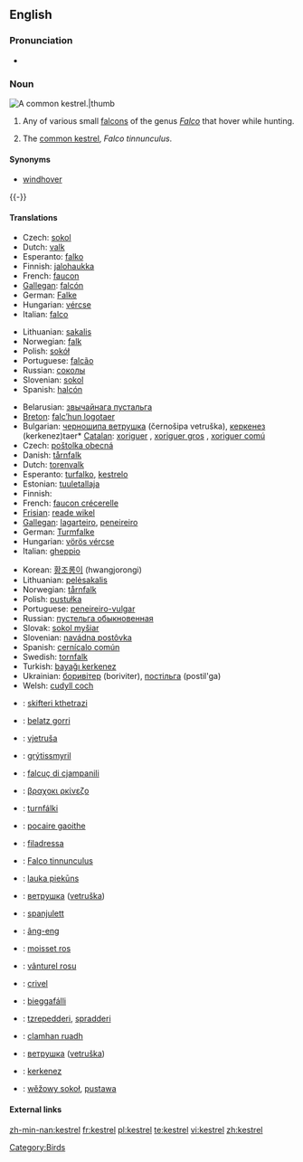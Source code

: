 ==English==

===Pronunciation===
*{{IPA|/'kɛstɻʌl/}}

===Noun===
[[Image:Common Kestrel 1.jpg|A common '''kestrel'''.|thumb]]
{{en-noun}}

# Any of various small [[falcon]]s of the genus ''[[Falco]]'' that hover while hunting.
# {{UK}} The [[common kestrel]], ''Falco tinnunculus''.

====Synonyms====
* {{italbrac-colon|common kestrel}} [[windhover]]

{{-}}

====Translations====
{{trans-top|any small falcon of genus ''Falco''}}
* Czech: [[sokol]]
* Dutch: [[valk]] {{m}}
* Esperanto: [[falko]]
* Finnish: [[jalohaukka]]
* French: [[faucon]]
* [[Gallegan]]: [[falcón]]
* German: [[Falke]] {{m}}
* Hungarian: [[vércse]]
* Italian: [[falco]] {{m}}
{{trans-mid}}
* Lithuanian: [[sakalis]]
* Norwegian: [[falk]]
* Polish: [[sokół]]
* Portuguese: [[falcão]] {{m}}
* Russian: [[cоколы]]
* Slovenian: [[sokol]] {{f}}
* Spanish: [[halcón]] {{m}}
{{trans-bottom}}
 
{{trans-top|''Falco tinnunculus''}}
* Belarusian: [[звычайнага пустальга]]
* [[Breton]]: [[falc’hun logotaer]]
* Bulgarian: [[черношипа ветрушка]] (černošipa vetruška), [[керкенез]] (kerkenez)taer* [[Catalan]]: [[xoriguer]] {{m}}, [[xoriguer gros]] {{m}}, [[xoriguer comú]] {{m}}
* Czech: [[poštolka obecná]] {{f}}
* Danish: [[tårnfalk]]
* Dutch: [[torenvalk]] {{m}}
* Esperanto: [[turfalko]], [[kestrelo]]
* Estonian: [[tuuletallaja]]
* Finnish: {{t|fi|tuulihaukka}}
* French: [[faucon crécerelle]] {{m}}
* [[Frisian]]: [[reade wikel]]
* [[Gallegan]]: [[lagarteiro]], [[peneireiro]]
* German: [[Turmfalke]] {{m}}
* Hungarian: [[vörös vércse]]
* Italian: [[gheppio]] {{m}}
{{trans-mid}}
* Korean: [[황조롱이]] (hwangjorongi)
* Lithuanian: [[pelėsakalis]]
* Norwegian: [[tårnfalk]]
* Polish: [[pustułka]] {{f}}
* Portuguese: [[peneireiro-vulgar]] {{m}}
* Russian: [[пустельга обыкновенная]] {{f}}
* Slovak: [[sokol myšiar]]
* Slovenian: [[navádna postôvka]] {{f}}
* Spanish: [[cernícalo común]] {{m}}
* Swedish: [[tornfalk]] {{c}}
* Turkish: [[bayağı kerkenez]]
* Ukrainian: [[боривiтер]] (boriviter), [[постiльга]] (postil'ga)
* Welsh: [[cudyll coch]]
{{trans-bottom}}

{{ttbc-top}}
* {{ttbc|Albanian}}: [[skifteri kthetrazi]]
* {{ttbc|Basque}}: [[belatz gorri]]
* {{ttbc|Croatian}}: [[vjetruša]]
* {{ttbc|Faroese}}: [[grýtissmyril]]
* {{ttbc|Friulian}}: [[falcuç di cjampanili]]
* {{ttbc|Greek}}: [[βραχοκι ρκίνεζο]]
* {{ttbc|Icelandic}}: [[turnfálki]]
* {{ttbc|Irish}}: [[pocaire gaoithe]]
{{ttbc-mid}}
* {{ttbc|Ladin}}: [[filadressa]]
* {{ttbc|Latin}}: [[Falco tinnunculus]] {{m}} <!-- It's "scientific", but is it Latin? I'd suppose that the Romans called kestrel sthg else.-->
* {{ttbc|Latvian}}: [[lauka piekūns]]
* {{ttbc|Macedonian}}: [[ветрушка]] ([[vetruška]])
* {{ttbc|Maltese}}: [[spanjulett]]
* {{ttbc|Min Nan}}: [[âng-eng]]
* {{ttbc|Occitan}}: [[moisset ros]]
* {{ttbc|Romanian}}: [[vânturel rosu]]
* {{ttbc|Romansh}}: [[crivel]]
* {{ttbc|Sami}}: [[bieggafálli]]
* {{ttbc|Sardinian}}: [[tzrepedderi]], [[spradderi]]
* {{ttbc|Scots Gaelic}}: [[clamhan ruadh]]
* {{ttbc|Serbian}}: [[ветрушка]] ([[vetruška]])
* {{ttbc|Turkish}}: [[kerkenez]]
* {{ttbc|Upper Sorbian}}: [[wěžowy sokoł]], [[pustawa]]
{{trans-bottom}}

====External links====
{{projectlinks|pedia}}
{{projectlinks|disambig}}

[[Category:Birds]]

[[zh-min-nan:kestrel]]
[[fr:kestrel]]
[[pl:kestrel]]
[[te:kestrel]]
[[vi:kestrel]]
[[zh:kestrel]]